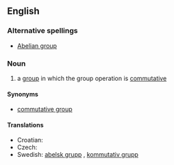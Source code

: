 {{wikipedia}}
==English==

===Alternative spellings===
* [[Abelian group]]

===Noun===
{{en-noun|sg=[[abelian]] [[group]]}}

# {{context|maths}} a [[group]] in which the group operation is [[commutative]]

====Synonyms====
* [[commutative group]]

====Translations====
* Croatian: {{t-|hr|Abelova grupa|f}}
* Czech: {{t-|cs|abelovská grupa|f}}
* Swedish: [[abelsk grupp]] {{c}}, [[kommutativ grupp]] {{c}}